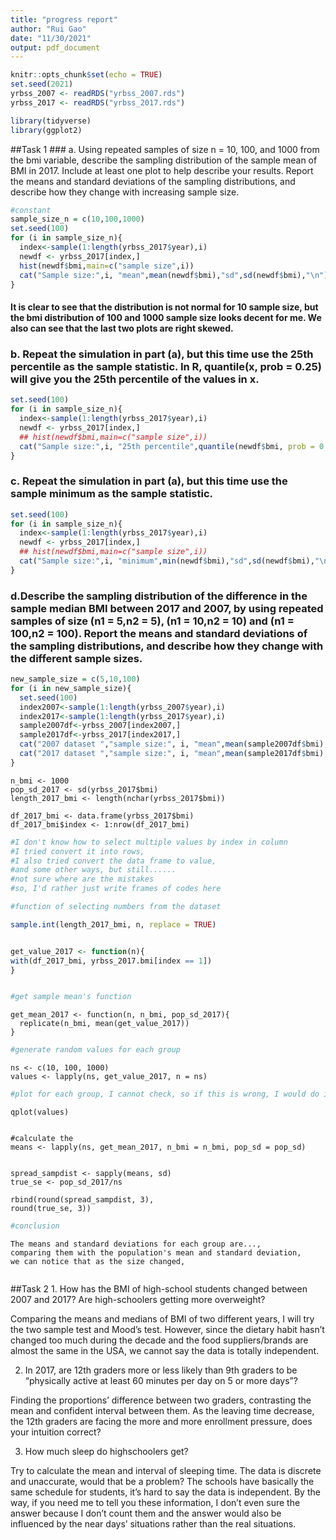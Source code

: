 ---
title: "progress report"
author: "Rui Gao"
date: "11/30/2021"
output: pdf_document
---

```{r}
knitr::opts_chunk$set(echo = TRUE)
set.seed(2021)
yrbss_2007 <- readRDS("yrbss_2007.rds")
yrbss_2017 <- readRDS("yrbss_2017.rds")

library(tidyverse)
library(ggplot2)

```

##Task 1
### a. Using repeated samples of size n = 10, 100, and 1000 from the bmi variable, describe the sampling distribution of the sample mean of BMI in 2017. Include at least one plot to help describe your results. Report the means and standard deviations of the sampling distributions, and describe how they change with increasing sample size.

```{r }
#constant 
sample_size_n = c(10,100,1000)
set.seed(100)
for (i in sample_size_n){
  index<-sample(1:length(yrbss_2017$year),i)
  newdf <- yrbss_2017[index,]
  hist(newdf$bmi,main=c("sample size",i))
  cat("Sample size:",i, "mean",mean(newdf$bmi),"sd",sd(newdf$bmi),"\n")
}
```

#### It is clear to see that the distribution is not normal for 10 sample size, but the bmi distribution of 100 and 1000 sample size looks decent for me. We also can see that the last two plots are right skewed.



### b. Repeat the simulation in part (a), but this time use the 25th percentile as the sample statistic. In R, quantile(x, prob = 0.25) will give you the 25th percentile of the values in x.
```{r}
set.seed(100)
for (i in sample_size_n){
  index<-sample(1:length(yrbss_2017$year),i)
  newdf <- yrbss_2017[index,]
  ## hist(newdf$bmi,main=c("sample size",i))
  cat("Sample size:",i, "25th percentile",quantile(newdf$bmi, prob = 0.25),"sd",sd(newdf$bmi),"\n")
}
```

### c. Repeat the simulation in part (a), but this time use the sample minimum as the sample statistic. 
```{r}
set.seed(100)
for (i in sample_size_n){
  index<-sample(1:length(yrbss_2017$year),i)
  newdf <- yrbss_2017[index,]
  ## hist(newdf$bmi,main=c("sample size",i))
  cat("Sample size:",i, "minimum",min(newdf$bmi),"sd",sd(newdf$bmi),"\n")
}
```


### d.Describe the sampling distribution of the difference in the sample median BMI between 2017 and 2007, by using repeated samples of size (n1 = 5,n2 = 5), (n1 = 10,n2 = 10) and (n1 = 100,n2 = 100). Report the means and standard deviations of the sampling distributions, and describe how they change with the different sample sizes.
```{r}
new_sample_size = c(5,10,100)
for (i in new_sample_size){
  set.seed(100)
  index2007<-sample(1:length(yrbss_2007$year),i)
  index2017<-sample(1:length(yrbss_2017$year),i)
  sample2007df<-yrbss_2007[index2007,]
  sample2017df<-yrbss_2017[index2017,]
  cat("2007 dataset ","sample size:", i, "mean",mean(sample2007df$bmi), "median",median(sample2007df$bmi), "sd", sd(sample2007df$bmi),"\n")
  cat("2017 dataset ","sample size:", i, "mean",mean(sample2017df$bmi), "median",median(sample2017df$bmi), "sd", sd(sample2017df$bmi),"\n")
}
```



```
n_bmi <- 1000
pop_sd_2017 <- sd(yrbss_2017$bmi)
length_2017_bmi <- length(nchar(yrbss_2017$bmi))

df_2017_bmi <- data.frame(yrbss_2017$bmi)
df_2017_bmi$index <- 1:nrow(df_2017_bmi)
```

```{r }
#I don't know how to select multiple values by index in column
#I tried convert it into rows,
#I also tried convert the data frame to value,
#and some other ways, but still......
#not sure where are the mistakes
#so, I'd rather just write frames of codes here

#function of selecting numbers from the dataset

sample.int(length_2017_bmi, n, replace = TRUE)


get_value_2017 <- function(n){
with(df_2017_bmi, yrbss_2017.bmi[index == 1])
}



```

```{r }
#get sample mean's function
```
```
get_mean_2017 <- function(n, n_bmi, pop_sd_2017){
  replicate(n_bmi, mean(get_value_2017))
}
```

```{r }
#generate random values for each group
```
```
ns <- c(10, 100, 1000)
values <- lapply(ns, get_value_2017, n = ns)
```

```{r }
#plot for each group, I cannot check, so if this is wrong, I would do it separately 
```
```
qplot(values)


#calculate the 
means <- lapply(ns, get_mean_2017, n_bmi = n_bmi, pop_sd = pop_sd)


spread_sampdist <- sapply(means, sd)
true_se <- pop_sd_2017/ns

rbind(round(spread_sampdist, 3),
round(true_se, 3))

```

```{r }
#conclusion 
```
```
The means and standard deviations for each group are...,
comparing them with the population's mean and standard deviation, 
we can notice that as the size changed, 


```




##Task 2
1. How has the BMI of high-school students changed between 2007 and 2017? Are high-schoolers getting more overweight?

Comparing the means and medians of BMI of two different years, I will try the two sample test and Mood's test. However, since the dietary habit hasn't changed too much during the decade and the food suppliers/brands are almost the same in the USA, we cannot say the data is totally independent.


2. In 2017, are 12th graders more or less likely than 9th graders to be “physically active at least 60 minutes per day on 5 or more days”?

Finding the proportions' difference between two graders, contrasting the mean and confident interval between them. As the leaving time decrease, the 12th graders are facing the more and more enrollment pressure, does your intuition correct?


3. How much sleep do highschoolers get?

Try to calculate the mean and interval of sleeping time. 
The data is discrete and unaccurate, would that be a problem? The schools have basically the same schedule for students, it's hard to say the data is independent. By the way, if you need me to tell you these information, I don't even sure the answer because I don't count them and the answer would also be influenced by the near days' situations rather than the real situations.
